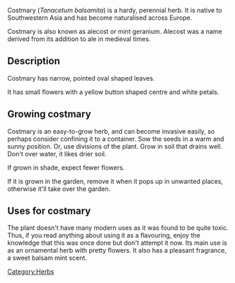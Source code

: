 Costmary (''Tanacetum balsamita'') is a hardy, perennial herb. It is native to Southwestern Asia and has become naturalised across Europe.

Costmary is also known as alecost or mint geranium. Alecost was a name derived from its addition to ale in medieval times.

== Description ==

Costmary has narrow, pointed oval shaped leaves. 

It has small flowers with a yellow button shaped centre and white petals.

== Growing costmary ==

Costmary is an easy-to-grow herb, and can become invasive easily, so perhaps consider confining it to a container. Sow the seeds in a warm and sunny position. Or, use divisions of the plant. Grow in soil that drains well. Don't over water, it likes drier soil. 

If grown in shade, expect fewer flowers.

If it is grown in the garden, remove it when it pops up in unwanted places, otherwise it'll take over the garden.

== Uses for costmary ==

The plant doesn't have many modern uses as it was found to be quite toxic. Thus, if you read anything about using it as a flavouring, enjoy the knowledge that this was once done but don't attempt it now. Its main use is as an ornamental herb with pretty flowers. It also has a pleasant fragrance, a sweet balsam mint scent.


[[Category:Herbs]]